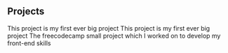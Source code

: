 
## Projects

<ProjectCard title="twimbit.com" link="https://www.twimbit.com" bg="linear-gradient(to right, #D4145A 0%, #FBB03B 100%)">
This project is my first ever big project
</ProjectCard>


<ProjectCard title="Analog Clock" link="https://sumit-pandey.github.io/clock/" bg="linear-gradient(to right, #D4145A 0%, #FBB03B 100%)">
This project is my first ever big project
</ProjectCard>

<ProjectCard title="Weather App" link="https://sumit-pandey.github.io/app/" bg="linear-gradient(to right, #D4145A 0%, #FBB03B 100%)">
The freecodecamp small project which I worked on to develop my front-end skills
</ProjectCard>



